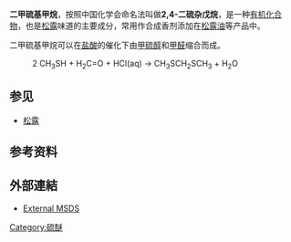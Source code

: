 {{chembox
| verifiedrevid = 399201433
|   ImageFile = 2,4-dithiapentane.svg
|   ImageSize = 160px
|   ImageName = Skeletal formula of 2,4-dithiapentane
|   ImageFile1 = 2,4-dithiapentane-3D-balls.png
|   ImageSize1 = 200px
|   ImageName1 = Ball-and-stick model
|   IUPACName = 2,4-Dithiapentane
|   OtherNames = Bis(methylthio)methane<br />Bis(methylsulfanyl)methane<br />Bis(methylmercapto)methane
|Section1={{Chembox Identifiers
| PubChem = 15380
| SMILES = CSCSC
| ChemSpiderID_Ref = {{chemspidercite|correct|chemspider}}
| ChemSpiderID = 14639
| InChI = 1/C3H8S2/c1-4-3-5-2/h3H2,1-2H3
| InChIKey = LOCDPORVFVOGCR-UHFFFAOYAH
| SMILES1 = S(C)CSC
| StdInChI_Ref = {{stdinchicite|correct|chemspider}}
| StdInChI = 1S/C3H8S2/c1-4-3-5-2/h3H2,1-2H3
| StdInChIKey_Ref = {{stdinchicite|correct|chemspider}}
| StdInChIKey = LOCDPORVFVOGCR-UHFFFAOYSA-N
| CASNo_Ref = {{cascite|changed|??}}
| CASNo = 1618-26-4
| CASNo_Comment =
| Beilstein = 1731143
  }}
|Section2 = {{Chembox Properties
|   C = 3 | H = 8 | S = 2
|   Appearance = Liquid
|   Density = 1.059 g/cm³, liquid
|   Solubility = Immiscible
|   MeltingPtC = −20.5
|   BoilingPtC = 147
|   Viscosity = 0.00113 Pa s
|   RefracctIndex = 1.53
  }}
| Section7 = {{Chembox Hazards
|   ExternalMSDS = [https://fscimage.fishersci.com/msds/47774.htm External MSDS]
|   NFPA-H = 1
|   NFPA-F = 2
|   NFPA-R =
|   FlashPt = 43.89 °C
|   RPhrases = {{R10}}
|   SPhrases = {{S16}}
  }}
}}
'''二甲硫基甲烷'''，按照中国化学会命名法叫做'''2,4-二硫杂戊烷'''，是一种[[有机化合物|有机化合物]]，也是[[松露|松露]]味道的主要成分，常用作合成香剂添加在[[松露油|松露油]]等产品中。

二甲硫基甲烷可以在[[盐酸|盐酸]]的催化下由[[甲硫醇|甲硫醇]]和[[甲醛|甲醛]]缩合而成。

:2 CH<sub>3</sub>SH + H<sub>2</sub>C=O + HCl(aq) → CH<sub>3</sub>SCH<sub>2</sub>SCH<sub>3</sub> + H<sub>2</sub>O

== 参见 ==
* [[松露|松露]]

== 参考资料 ==
{{Reflist}}

== 外部連結 ==
* [https://fscimage.fishersci.com/msds/47774.htm External MSDS]{{Wayback|url=https://fscimage.fishersci.com/msds/47774.htm |date=20201111215911 }}

[[Category:硫醚|Category:硫醚]]